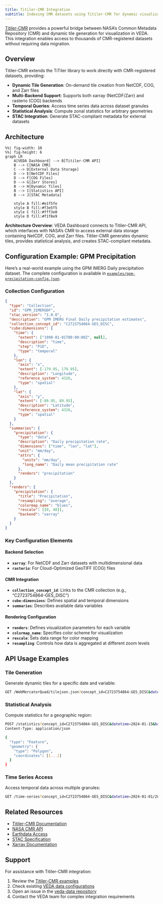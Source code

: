 ```yaml
---
title: Titiler-CMR Integration
subtitle: Indexing CMR datasets using Titiler-CMR for dynamic visualization
---
```


[Titiler-CMR](https://developmentseed.org/titiler-cmr/) provides a powerful bridge between NASA's Common Metadata Repository (CMR) and dynamic tile generation for visualization in VEDA. This integration enables access to thousands of CMR-registered datasets without requiring data migration.

## Overview

Titiler-CMR extends the TiTiler library to work directly with CMR-registered datasets, providing:

- **Dynamic Tile Generation**: On-demand tile creation from NetCDF, COG, and Zarr files
- **Multi-Backend Support**: Supports both xarray (NetCDF/Zarr) and rasterio (COG) backends
- **Temporal Queries**: Access time series data across dataset granules
- **Statistical Analysis**: Compute zonal statistics for arbitrary geometries
- **STAC Integration**: Generate STAC-compliant metadata for external datasets

## Architecture

```mermaid
%%| fig-width: 10
%%| fig-height: 6
graph LR
    A[VEDA Dashboard] --> B[Titiler-CMR API]
    B --> C[NASA CMR]
    C --> D[External Data Storage]
    D --> E[NetCDF Files]
    D --> F[COG Files]
    D --> G[Zarr Stores]
    B --> H[Dynamic Tiles]
    B --> I[Statistics API]
    B --> J[STAC Metadata]
    
    style A fill:#e1f5fe
    style B fill:#f3e5f5
    style C fill:#fff3e0
    style D fill:#f1f8e9
```

::: {.callout-note}
**Architecture Overview**: VEDA Dashboard connects to Titiler-CMR API, which interfaces with NASA's CMR to access external data storage containing NetCDF, COG, and Zarr files. Titiler-CMR generates dynamic tiles, provides statistical analysis, and creates STAC-compliant metadata.
:::

## Configuration Example: GPM Precipitation

Here's a real-world example using the GPM IMERG Daily precipitation dataset. The complete configuration is available in [`examples/gpm-precipitation-config.json`](./examples/gpm-precipitation-config.json).

### Collection Configuration

```json
{
  "type": "Collection",
  "id": "GPM_3IMERGDF",
  "stac_version": "1.0.0",
  "description": "GPM IMERG Final Daily precipitation estimates",
  "collection_concept_id": "C2723754864-GES_DISC",
  "cube:dimensions": {
    "time": {
      "extent": ["1998-01-01T00:00:00Z", null],
      "description": "time",
      "step": "P1D",
      "type": "temporal"
    },
    "lon": {
      "axis": "x",
      "extent": [-179.95, 179.95],
      "description": "Longitude",
      "reference_system": 4326,
      "type": "spatial"
    },
    "lat": {
      "axis": "y",
      "extent": [-89.95, 89.95],
      "description": "Latitude",
      "reference_system": 4326,
      "type": "spatial"
    }
  },
  "summaries": {
    "precipitation": {
      "type": "data",
      "description": "Daily precipitation rate",
      "dimensions": ["time", "lon", "lat"],
      "unit": "mm/day",
      "attrs": {
        "units": "mm/day",
        "long_name": "Daily mean precipitation rate"
      },
      "renders": "precipitation"
    }
  },
  "renders": {
    "precipitation": {
      "title": "Precipitation",
      "resampling": "average",
      "colormap_name": "blues",
      "rescale": [[0, 48]],
      "backend": "xarray"
    }
  }
}
```

### Key Configuration Elements

#### Backend Selection
- **`xarray`**: For NetCDF and Zarr datasets with multidimensional data
- **`rasterio`**: For Cloud-Optimized GeoTIFF (COG) files

#### CMR Integration
- **`collection_concept_id`**: Links to the CMR collection (e.g., "C2723754864-GES_DISC")
- **`cube:dimensions`**: Defines spatial and temporal dimensions
- **`summaries`**: Describes available data variables

#### Rendering Configuration
- **`renders`**: Defines visualization parameters for each variable
- **`colormap_name`**: Specifies color scheme for visualization
- **`rescale`**: Sets data range for color mapping
- **`resampling`**: Controls how data is aggregated at different zoom levels

## API Usage Examples

### Tile Generation

Generate dynamic tiles for a specific date and variable:

```bash
GET /WebMercatorQuad/tilejson.json?concept_id=C2723754864-GES_DISC&datetime=2024-01-15&backend=xarray&variable=precipitation&rescale=0,50&colormap_name=blues
```

### Statistical Analysis

Compute statistics for a geographic region:

```bash
POST /statistics?concept_id=C2723754864-GES_DISC&datetime=2024-01-15&backend=xarray&variable=precipitation
Content-Type: application/json

{
  "type": "Feature",
  "geometry": {
    "type": "Polygon",
    "coordinates": [[...]]
  }
}
```

### Time Series Access

Access temporal data across multiple granules:

```bash
GET /time-series?concept_id=C2723754864-GES_DISC&datetime=2024-01-01/2024-01-31&backend=xarray&variable=precipitation&lat=40.7&lon=-74.0
```





## Related Resources

- [Titiler-CMR Documentation](https://developmentseed.org/titiler-cmr/)
- [NASA CMR API](https://cmr.earthdata.nasa.gov/search/)
- [Earthdata Access](https://github.com/nsidc/earthaccess)
- [STAC Specification](https://stacspec.org/)
- [Xarray Documentation](https://docs.xarray.dev/)

## Support

For assistance with Titiler-CMR integration:

1. Review the [Titiler-CMR examples](https://developmentseed.org/titiler-cmr)
2. Check existing [VEDA data configurations](https://github.com/NASA-IMPACT/veda-data)
3. Open an issue in the [veda-data repository](https://github.com/NASA-IMPACT/veda-data/issues)
4. Contact the VEDA team for complex integration requirements